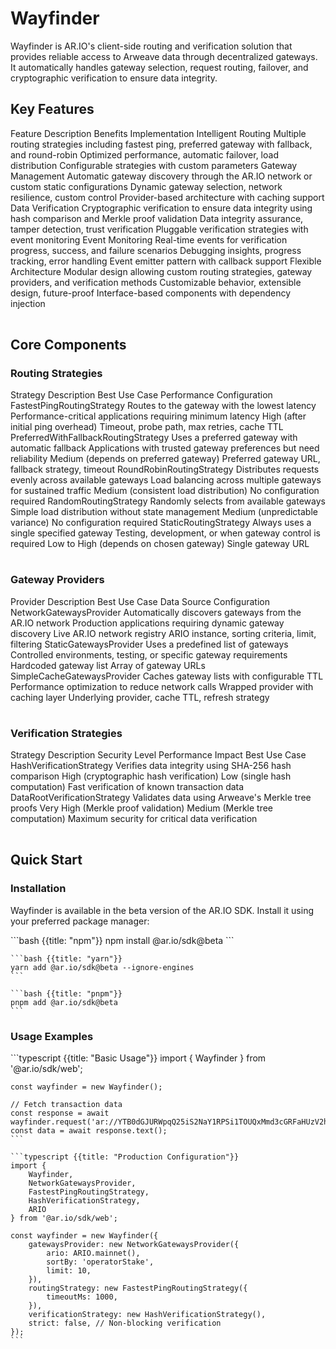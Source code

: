 

# Wayfinder

Wayfinder is AR.IO's client-side routing and verification solution that provides reliable access to Arweave data through decentralized gateways. It automatically handles gateway selection, request routing, failover, and cryptographic verification to ensure data integrity.

## Key Features

<Table
  containerClassName="mx-auto max-w-full"
  containerStyle={{ width: '100%' }}
  style={{ minWidth: '800px' }}
>
  <Table.Head>
    <Table.Row>
      <Table.Header>Feature</Table.Header>
      <Table.Header>Description</Table.Header>
      <Table.Header>Benefits</Table.Header>
      <Table.Header>Implementation</Table.Header>
    </Table.Row>
  </Table.Head>
  <Table.Body>
    <Table.Row>
      <Table.Cell className="font-semibold">Intelligent Routing</Table.Cell>
      <Table.Cell>
        Multiple routing strategies including fastest ping, preferred gateway
        with fallback, and round-robin
      </Table.Cell>
      <Table.Cell>
        Optimized performance, automatic failover, load distribution
      </Table.Cell>
      <Table.Cell>Configurable strategies with custom parameters</Table.Cell>
    </Table.Row>
    <Table.Row>
      <Table.Cell className="font-semibold">Gateway Management</Table.Cell>
      <Table.Cell>
        Automatic gateway discovery through the AR.IO network or custom static
        configurations
      </Table.Cell>
      <Table.Cell>
        Dynamic gateway selection, network resilience, custom control
      </Table.Cell>
      <Table.Cell>Provider-based architecture with caching support</Table.Cell>
    </Table.Row>
    <Table.Row>
      <Table.Cell className="font-semibold">Data Verification</Table.Cell>
      <Table.Cell>
        Cryptographic verification to ensure data integrity using hash
        comparison and Merkle proof validation
      </Table.Cell>
      <Table.Cell>
        Data integrity assurance, tamper detection, trust verification
      </Table.Cell>
      <Table.Cell>
        Pluggable verification strategies with event monitoring
      </Table.Cell>
    </Table.Row>
    <Table.Row>
      <Table.Cell className="font-semibold">Event Monitoring</Table.Cell>
      <Table.Cell>
        Real-time events for verification progress, success, and failure
        scenarios
      </Table.Cell>
      <Table.Cell>
        Debugging insights, progress tracking, error handling
      </Table.Cell>
      <Table.Cell>Event emitter pattern with callback support</Table.Cell>
    </Table.Row>
    <Table.Row>
      <Table.Cell className="font-semibold">Flexible Architecture</Table.Cell>
      <Table.Cell>
        Modular design allowing custom routing strategies, gateway providers,
        and verification methods
      </Table.Cell>
      <Table.Cell>
        Customizable behavior, extensible design, future-proof
      </Table.Cell>
      <Table.Cell>
        Interface-based components with dependency injection
      </Table.Cell>
    </Table.Row>
  </Table.Body>
</Table>

## Core Components

### Routing Strategies

<Table
  containerClassName="mx-auto max-w-full"
  containerStyle={{ width: '100%' }}
  style={{ minWidth: '800px' }}
>
  <Table.Head>
    <Table.Row>
      <Table.Header>Strategy</Table.Header>
      <Table.Header>Description</Table.Header>
      <Table.Header>Best Use Case</Table.Header>
      <Table.Header>Performance</Table.Header>
      <Table.Header>Configuration</Table.Header>
    </Table.Row>
  </Table.Head>
  <Table.Body>
    <Table.Row>
      <Table.Cell className="font-semibold">
        FastestPingRoutingStrategy
      </Table.Cell>
      <Table.Cell>Routes to the gateway with the lowest latency</Table.Cell>
      <Table.Cell>
        Performance-critical applications requiring minimum latency
      </Table.Cell>
      <Table.Cell>High (after initial ping overhead)</Table.Cell>
      <Table.Cell>Timeout, probe path, max retries, cache TTL</Table.Cell>
    </Table.Row>
    <Table.Row>
      <Table.Cell className="font-semibold">
        PreferredWithFallbackRoutingStrategy
      </Table.Cell>
      <Table.Cell>Uses a preferred gateway with automatic fallback</Table.Cell>
      <Table.Cell>
        Applications with trusted gateway preferences but need reliability
      </Table.Cell>
      <Table.Cell>Medium (depends on preferred gateway)</Table.Cell>
      <Table.Cell>Preferred gateway URL, fallback strategy, timeout</Table.Cell>
    </Table.Row>
    <Table.Row>
      <Table.Cell className="font-semibold">
        RoundRobinRoutingStrategy
      </Table.Cell>
      <Table.Cell>
        Distributes requests evenly across available gateways
      </Table.Cell>
      <Table.Cell>
        Load balancing across multiple gateways for sustained traffic
      </Table.Cell>
      <Table.Cell>Medium (consistent load distribution)</Table.Cell>
      <Table.Cell>No configuration required</Table.Cell>
    </Table.Row>
    <Table.Row>
      <Table.Cell className="font-semibold">RandomRoutingStrategy</Table.Cell>
      <Table.Cell>Randomly selects from available gateways</Table.Cell>
      <Table.Cell>Simple load distribution without state management</Table.Cell>
      <Table.Cell>Medium (unpredictable variance)</Table.Cell>
      <Table.Cell>No configuration required</Table.Cell>
    </Table.Row>
    <Table.Row>
      <Table.Cell className="font-semibold">StaticRoutingStrategy</Table.Cell>
      <Table.Cell>Always uses a single specified gateway</Table.Cell>
      <Table.Cell>
        Testing, development, or when gateway control is required
      </Table.Cell>
      <Table.Cell>Low to High (depends on chosen gateway)</Table.Cell>
      <Table.Cell>Single gateway URL</Table.Cell>
    </Table.Row>
  </Table.Body>
</Table>

### Gateway Providers

<Table
  containerClassName="mx-auto max-w-full"
  containerStyle={{ width: '100%' }}
  style={{ minWidth: '800px' }}
>
  <Table.Head>
    <Table.Row>
      <Table.Header>Provider</Table.Header>
      <Table.Header>Description</Table.Header>
      <Table.Header>Best Use Case</Table.Header>
      <Table.Header>Data Source</Table.Header>
      <Table.Header>Configuration</Table.Header>
    </Table.Row>
  </Table.Head>
  <Table.Body>
    <Table.Row>
      <Table.Cell className="font-semibold">NetworkGatewaysProvider</Table.Cell>
      <Table.Cell>
        Automatically discovers gateways from the AR.IO network
      </Table.Cell>
      <Table.Cell>
        Production applications requiring dynamic gateway discovery
      </Table.Cell>
      <Table.Cell>Live AR.IO network registry</Table.Cell>
      <Table.Cell>ARIO instance, sorting criteria, limit, filtering</Table.Cell>
    </Table.Row>
    <Table.Row>
      <Table.Cell className="font-semibold">StaticGatewaysProvider</Table.Cell>
      <Table.Cell>Uses a predefined list of gateways</Table.Cell>
      <Table.Cell>
        Controlled environments, testing, or specific gateway requirements
      </Table.Cell>
      <Table.Cell>Hardcoded gateway list</Table.Cell>
      <Table.Cell>Array of gateway URLs</Table.Cell>
    </Table.Row>
    <Table.Row>
      <Table.Cell className="font-semibold">
        SimpleCacheGatewaysProvider
      </Table.Cell>
      <Table.Cell>Caches gateway lists with configurable TTL</Table.Cell>
      <Table.Cell>Performance optimization to reduce network calls</Table.Cell>
      <Table.Cell>Wrapped provider with caching layer</Table.Cell>
      <Table.Cell>Underlying provider, cache TTL, refresh strategy</Table.Cell>
    </Table.Row>
  </Table.Body>
</Table>

### Verification Strategies

<Table
  containerClassName="mx-auto max-w-full"
  containerStyle={{ width: '100%' }}
  style={{ minWidth: '800px' }}
>
  <Table.Head>
    <Table.Row>
      <Table.Header>Strategy</Table.Header>
      <Table.Header>Description</Table.Header>
      <Table.Header>Security Level</Table.Header>
      <Table.Header>Performance Impact</Table.Header>
      <Table.Header>Best Use Case</Table.Header>
    </Table.Row>
  </Table.Head>
  <Table.Body>
    <Table.Row>
      <Table.Cell className="font-semibold">
        HashVerificationStrategy
      </Table.Cell>
      <Table.Cell>
        Verifies data integrity using SHA-256 hash comparison
      </Table.Cell>
      <Table.Cell>High (cryptographic hash verification)</Table.Cell>
      <Table.Cell>Low (single hash computation)</Table.Cell>
      <Table.Cell>Fast verification of known transaction data</Table.Cell>
    </Table.Row>
    <Table.Row>
      <Table.Cell className="font-semibold">
        DataRootVerificationStrategy
      </Table.Cell>
      <Table.Cell>Validates data using Arweave's Merkle tree proofs</Table.Cell>
      <Table.Cell>Very High (Merkle proof validation)</Table.Cell>
      <Table.Cell>Medium (Merkle tree computation)</Table.Cell>
      <Table.Cell>Maximum security for critical data verification</Table.Cell>
    </Table.Row>
  </Table.Body>
</Table>

## Quick Start

### Installation

Wayfinder is available in the beta version of the AR.IO SDK. Install it using your preferred package manager:

<CodeGroup title="Installation">
    ```bash {{title: "npm"}}
    npm install @ar.io/sdk@beta
    ```

    ```bash {{title: "yarn"}}
    yarn add @ar.io/sdk@beta --ignore-engines
    ```

    ```bash {{title: "pnpm"}}
    pnpm add @ar.io/sdk@beta
    ```

</CodeGroup>

### Usage Examples

<CodeGroup title="Quick Start">
    ```typescript {{title: "Basic Usage"}}
    import { Wayfinder } from '@ar.io/sdk/web';

    const wayfinder = new Wayfinder();

    // Fetch transaction data
    const response = await wayfinder.request('ar://YTB0dGJURWpqQ25iS2NaY1RPSi1TOUQxMmd3cGRFaHUzV2hiWnVlZ2o5WT0');
    const data = await response.text();
    ```

    ```typescript {{title: "Production Configuration"}}
    import {
        Wayfinder,
        NetworkGatewaysProvider,
        FastestPingRoutingStrategy,
        HashVerificationStrategy,
        ARIO
    } from '@ar.io/sdk/web';

    const wayfinder = new Wayfinder({
        gatewaysProvider: new NetworkGatewaysProvider({
            ario: ARIO.mainnet(),
            sortBy: 'operatorStake',
            limit: 10,
        }),
        routingStrategy: new FastestPingRoutingStrategy({
            timeoutMs: 1000,
        }),
        verificationStrategy: new HashVerificationStrategy(),
        strict: false, // Non-blocking verification
    });
    ```

</CodeGroup>
